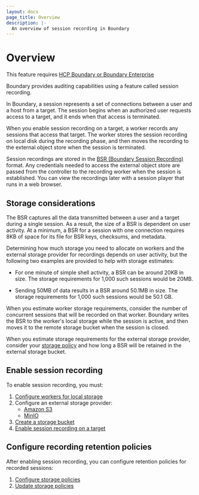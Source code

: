 ```yaml
---
layout: docs
page_title: Overview
description: |-
  An overview of session recording in Boundary
---
```


# Overview

<EnterpriseAlert product="boundary">This feature requires <a href="https://www.hashicorp.com/products/boundary">HCP Boundary or Boundary Enterprise</a></EnterpriseAlert>

Boundary provides auditing capabilities using a feature called session recording.

In Boundary, a session represents a set of connections between a user and a host from a target. The session begins when an authorized user requests access to a target, and it ends when that access is terminated.

When you enable session recording on a target, a worker records any sessions that access that target. The worker stores the session recording on local disk during the recording phase, and then moves the recording to the external object store when the session is terminated.

Session recordings are stored in the [BSR (Boundary Session Recording)](/boundary/docs/concepts/auditing/#bsr-directory-structure) format. Any credentials needed to access the external object store are passed from the controller to the recording worker when the session is established.
You can view the recordings later with a session player that runs in a web browser.

## Storage considerations

The BSR captures all the data transmitted between a user and a target during a single session. As a result, the size of a BSR is dependent on user activity. At a minimum, a BSR for a session with one connection requires 8KB of space for its file for BSR keys, checksums, and metadata.

Determining how much storage you need to allocate on workers and the external storage provider for recordings depends on user activity, but the following two examples are provided to help with storage estimates:

- For one minute of simple shell activity, a BSR can be around 20KB in size. The storage requirements for 1,000 such sessions would be 20MB.

- Sending 50MB of data results in a BSR around 50.1MB in size. The storage requirements for 1,000 such sessions would be 50.1 GB.

When you estimate worker storage requirements, consider the number of concurrent sessions that will be recorded on that worker. Boundary writes the BSR to the worker's local storage while the session is active, and then moves it to the remote storage bucket when the session is closed.

When you estimate storage requirements for the external storage provider, consider your [storage policy](/boundary/docs/concepts/domain-model/storage-policy) and how long a BSR will be retained in the external storage bucket.

## Enable session recording

To enable session recording, you must:

1. [Configure workers for local storage](/boundary/docs/configuration/session-recording/configure-worker-storage)
1. Configure an external storage provider:
   - [Amazon S3](/boundary/docs/configuration/session-recording/storage-providers/configure-s3)
   - [MinIO](/boundary/docs/configuration/session-recording/storage-providers/configure-minio)
1. [Create a storage bucket](/boundary/docs/configuration/session-recording/create-storage-bucket)
1. [Enable session recording on a target](/boundary/docs/configuration/session-recording/enable-session-recording)

## Configure recording retention policies

After enabling session recording, you can configure retention policies for recorded sessions:

1. [Configure storage policies](/boundary/docs/configuration/session-recording/configure-storage-policy)
1. [Update storage policies](/boundary/docs/configuration/session-recording/update-storage-policy)